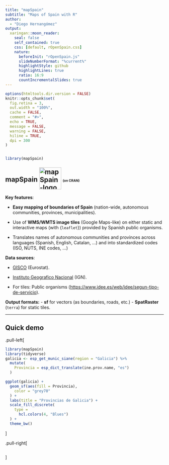 ```yaml
---
title: "mapSpain"
subtitle: "Maps of Spain with R"  
author: 
  - "Diego Hernangómez"
output:
  xaringan::moon_reader:
    seal: false
    self_contained: true
    css: [default, rOpenSpain.css]
    nature:
      beforeInit: "rOpenSpain.js"
      slideNumberFormat: "%current%"
      highlightStyle: github
      highlightLines: true
      ratio: 16:9
      countIncrementalSlides: true
---
```



```r
options(htmltools.dir.version = FALSE)
knitr::opts_chunk$set(
  fig.retina = 3,
  out.width = "100%",
  cache = FALSE,
  comment = "#>",
  echo = TRUE,
  message = FALSE,
  warning = FALSE,
  hiline = TRUE,
  dpi = 300
)


library(mapSpain)
```


## mapSpain <img src="https://ropenspain.github.io/mapSpain/logo.png" alt="mapSpain-logo" height="70" style="margin-top: -10px;vertical-align: middle;"> <span style="font-size: 50%;">(on CRAN)</span>

**Key features**:

 - **Easy mapping of boundaries of Spain** (nation-wide, autonomous communities, provinces,
municipalities).

- Use of **WMS/WMTS image tiles** (Google Maps-like) on either static and interactive maps (with {`leaflet`}) provided by Spanish public organisms.

- Translates names of autonomous communities and provinces across languages (Spanish, English, Catalan, ...) and into standardized codes (ISO, NUTS, INE codes, ...)

**Data sources**:

-  [GISCO](https://ec.europa.eu/eurostat/web/gisco) (Eurostat).
   
-  [Instituto Geografico Nacional](https://www.ign.es/) (IGN).

-  For tiles:  Public organisms (<https://www.idee.es/web/idee/segun-tipo-de-servicio>).


**Output formats:**
- **sf** for vectors (as boundaries, roads, etc.) 
- **SpatRaster** (`terra`) for static tiles.

---

## Quick demo

.pull-left[
```r
library(mapSpain)
library(tidyverse)
galicia <- esp_get_munic_siane(region = "Galicia") %>%
  mutate(
    Provincia = esp_dict_translate(ine.prov.name, "es")
  )

ggplot(galicia) +
  geom_sf(aes(fill = Provincia),
    color = "grey70"
  ) +
  labs(title = "Provincias de Galicia") +
  scale_fill_discrete(
    type =
      hcl.colors(4, "Blues")
  ) +
  theme_bw()
```
]

.pull-right[
```r

```
]
